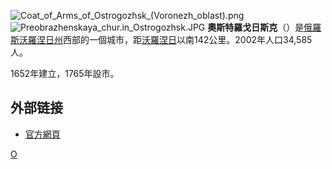 {{coord|50|52|N|30|05|E|display=title}}
[[File:Coat_of_Arms_of_Ostrogozhsk_(Voronezh_oblast).png|right]]
[[File:Preobrazhenskaya_chur.in_Ostrogozhsk.JPG|thumb]]
'''奧斯特羅戈日斯克'''（{{lang-ru|Острого́жск}}）是[[俄羅斯|俄羅斯]][[沃羅涅日州|沃羅涅日州]]西部的一個城市，距[[沃羅涅日|沃羅涅日]]以南142公里。2002年人口34,585人。

1652年建立，1765年設市。

==外部链接==
* [http://www.ostrogozhsk.ru/ 官方網頁] {{Wayback|url=http://www.ostrogozhsk.ru/ |date=20081217062146 }}

{{沃羅涅日州城市}}

[[Category:沃羅涅日州城市|О]]